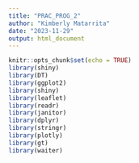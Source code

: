 ```yaml
---
title: "PRAC_PROG_2"
author: "Kimberly Matarrita"
date: "2023-11-29"
output: html_document
---
```


```r
knitr::opts_chunk$set(echo = TRUE)
library(shiny)
library(DT)
library(ggplot2)
library(shiny)
library(leaflet)
library(readr)
library(janitor)
library(dplyr)
library(stringr)
library(plotly)
library(gt)
library(waiter)
```



